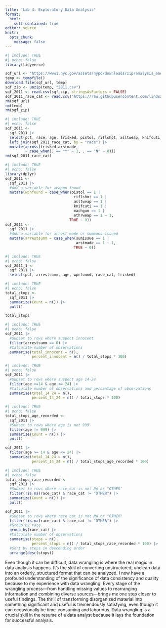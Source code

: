 ```yaml
---
title: 'Lab 4: Exploratory Data Analysis'
format:
  html:
    self-contained: true
editor: source
knitr:
  opts_chunk:
    message: false
---
```


```r
#| include: TRUE
#| echo: false
library(tidyverse)

sqf_url <- "https://www1.nyc.gov/assets/nypd/downloads/zip/analysis_and_planning/stop-question-frisk/sqf-2011-csv.zip"
temp <- tempfile()
download.file(sqf_url, temp)
sqf_zip <- unzip(temp, "2011.csv")
sqf_2011 <- read.csv(sqf_zip, stringsAsFactors = FALSE) 
sqf_2011_race_cat <- read.csv("https://raw.githubusercontent.com/lindsaypoirier/STS-101/master/Data/SQF/sqf_race_categories.csv", stringsAsFactors = FALSE) 
rm(sqf_url)
rm(temp)
rm(sqf_zip)
```

```r
#| include: TRUE
#| echo: false
sqf_2011 <- 
  sqf_2011 |> 
  select(pct, race, age, frisked, pistol, riflshot, asltweap, knifcuti, machgun, othrweap, sumissue, arstmade) |>
  left_join(sqf_2011_race_cat, by = "race") |>
  mutate(across(frisked:arstmade, 
         ~ case_when(. == "Y" ~ 1, . == "N" ~ 0)))
rm(sqf_2011_race_cat)
```



```r
#| include: TRUE
#| echo: false
library(dplyr)
sqf_2011 <- 
  sqf_2011 |>
  #Add a variable for weapon found
  mutate(wpnfound = case_when(pistol == 1 |
                               riflshot == 1 | 
                               asltweap == 1 |
                               knifcuti == 1 | 
                               machgun == 1 | 
                               othrweap == 1 ~ 1,
                             TRUE ~ 0))
sqf_2011 <- 
  sqf_2011 |>
  #Add a variable for arrest made or summons issued
  mutate(arrestsumm = case_when(sumissue == 1 | 
                                arstmade == 1 ~ 1,
                               TRUE ~ 0))
```



```r
#| include: TRUE
#| echo: false
sqf_2011_1 <-
  sqf_2011 |>
  select(pct, arrestsumm, age, wpnfound, race_cat, frisked)
```


```r
#| include: TRUE
#| echo: false
total_stops <-
  sqf_2011 |>
  summarize(Count = n()) |>
  pull()

total_stops
```



```r
#| include: TRUE
#| echo: false
sqf_2011 |>
  #Subset to rows where suspect innocent
  filter(arrestsumm == 0) |> 
  #Calculate number of observations
  summarise(total_innocent = n(), 
            percent_innocent = n() / total_stops * 100)
```



```r
#| include: TRUE
#| echo: false
sqf_2011 |>
  #Subset to rows where suspect age 14-24
  filter(age >=14 & age <= 24) |> 
  #Calculate number of observations and percentage of observations
  summarise(total_14_24 = n(), 
            percent_14_24 = n() / total_stops * 100)
```


```r
#| include: TRUE
#| echo: false
total_stops_age_recorded <-
  sqf_2011 |>
  #Subset to rows where age is not 999
  filter(age != 999) |> 
  summarize(Count = n()) |>
  pull()

sqf_2011 |>
  filter(age >= 14 & age <= 24) |>
  summarize(total_14_24 = n(), 
            percent_14_24 = n() / total_stops_age_recorded * 100)
```



```r
#| include: TRUE
#| echo: false
total_stops_race_recorded <-
  sqf_2011 |>
  #Subset to rows where race_cat is not NA or "OTHER"
  filter(!is.na(race_cat) & race_cat != "OTHER") |> 
  summarize(Count = n()) |>
  pull()

sqf_2011 |>
  #Subset to rows where race_cat is not NA or "OTHER"
  filter(!is.na(race_cat) & race_cat != "OTHER") |> 
  #Group by race
  group_by(race_cat) |> 
  #Calculate number of observations
  summarise(stops = n(), 
            percent_stops = n() / total_stops_race_recorded * 100) |>
  #Sort by stops in descending order
  arrange(desc(stops)) 
```

Even though it can be difficult, data wrangling is where the real magic in data analysis happens. It's the skill of converting unstructured, unclean data into an orderly, structured format that can be analyzed. I now have a profound understanding of the significance of data consistency and quality because to my experience with data wrangling. Every stage of the wrangling process—from handling missing values to rearranging information and combining diverse sources—brings me one step closer to useful findings. The thrill of transforming disorganized material into something significant and useful is tremendously satisfying, even though it can occasionally be time-consuming and laborious. Data wrangling is a crucial skill in the resume of a data analyst because it lays the foundation for successful analysis.



